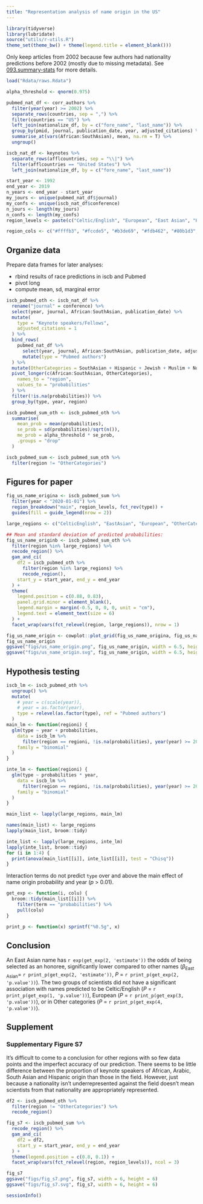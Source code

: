 ```yaml
---
title: "Representation analysis of name origin in the US"
---
```


```r
library(tidyverse)
library(lubridate)
source("utils/r-utils.R")
theme_set(theme_bw() + theme(legend.title = element_blank()))
```

Only keep articles from 2002 because few authors had nationality predictions before 2002 (mostly due to missing metadata).
See [093.summary-stats](docs/093.summary-stats.html) for more details.

```r
load("Rdata/raws.Rdata")

alpha_threshold <- qnorm(0.975)

pubmed_nat_df <- corr_authors %>%
  filter(year(year) >= 2002) %>%
  separate_rows(countries, sep = ",") %>%
  filter(countries == "US") %>%
  left_join(nationalize_df, by = c("fore_name", "last_name")) %>%
  group_by(pmid, journal, publication_date, year, adjusted_citations) %>%
  summarise_at(vars(African:SouthAsian), mean, na.rm = T) %>%
  ungroup()

iscb_nat_df <- keynotes %>%
  separate_rows(afflcountries, sep = "\\|") %>%
  filter(afflcountries == "United States") %>%
  left_join(nationalize_df, by = c("fore_name", "last_name"))

start_year <- 1992
end_year <- 2019
n_years <- end_year - start_year
my_jours <- unique(pubmed_nat_df$journal)
my_confs <- unique(iscb_nat_df$conference)
n_jours <- length(my_jours)
n_confs <- length(my_confs)
region_levels <- paste(c("Celtic/English", "European", "East Asian", "Hispanic", "South Asian", "Arabic", "Hebrew", "African", "Nordic", "Greek"), "names")

region_cols <- c("#ffffb3", "#fccde5", "#b3de69", "#fdb462", "#80b1d3", "#8dd3c7", "#bebada", "#fb8072", "#bc80bd", "#ccebc5")
```

## Organize data

Prepare data frames for later analyses:

- rbind results of race predictions in iscb and Pubmed
- pivot long
- compute mean, sd, marginal error

```r
iscb_pubmed_oth <- iscb_nat_df %>%
  rename("journal" = conference) %>%
  select(year, journal, African:SouthAsian, publication_date) %>%
  mutate(
    type = "Keynote speakers/Fellows",
    adjusted_citations = 1
  ) %>%
  bind_rows(
    pubmed_nat_df %>%
      select(year, journal, African:SouthAsian, publication_date, adjusted_citations) %>%
      mutate(type = "Pubmed authors")
  ) %>%
  mutate(OtherCategories = SouthAsian + Hispanic + Jewish + Muslim + Nordic + Greek + African) %>%
  pivot_longer(c(African:SouthAsian, OtherCategories),
    names_to = "region",
    values_to = "probabilities"
  ) %>%
  filter(!is.na(probabilities)) %>%
  group_by(type, year, region)

iscb_pubmed_sum_oth <- iscb_pubmed_oth %>%
  summarise(
    mean_prob = mean(probabilities),
    se_prob = sd(probabilities)/sqrt(n()),
    me_prob = alpha_threshold * se_prob,
    .groups = "drop"
  )

iscb_pubmed_sum <- iscb_pubmed_sum_oth %>%
  filter(region != "OtherCategories")
```

## Figures for paper

```r
fig_us_name_origina <- iscb_pubmed_sum %>%
  filter(year < "2020-01-01") %>%
  region_breakdown("main", region_levels, fct_rev(type)) +
  guides(fill = guide_legend(nrow = 2))

large_regions <- c("CelticEnglish", "EastAsian", "European", "OtherCategories")

## Mean and standard deviation of predicted probabilities:
fig_us_name_originb <- iscb_pubmed_sum_oth %>%
  filter(region %in% large_regions) %>%
  recode_region() %>%
  gam_and_ci(
    df2 = iscb_pubmed_oth %>%
      filter(region %in% large_regions) %>%
      recode_region(),
    start_y = start_year, end_y = end_year
  ) +
  theme(
    legend.position = c(0.88, 0.83),
    panel.grid.minor = element_blank(),
    legend.margin = margin(-0.5, 0, 0, 0, unit = "cm"),
    legend.text = element_text(size = 6)
  ) +
  facet_wrap(vars(fct_relevel(region, large_regions)), nrow = 1)

fig_us_name_origin <- cowplot::plot_grid(fig_us_name_origina, fig_us_name_originb, labels = "AUTO", ncol = 1, rel_heights = c(1.3, 1))
fig_us_name_origin
ggsave("figs/us_name_origin.png", fig_us_name_origin, width = 6.5, height = 5.5, dpi = 600)
ggsave("figs/us_name_origin.svg", fig_us_name_origin, width = 6.5, height = 5.5)
```

## Hypothesis testing

```r
iscb_lm <- iscb_pubmed_oth %>%
  ungroup() %>%
  mutate(
    # year = c(scale(year)),
    # year = as.factor(year),
    type = relevel(as.factor(type), ref = "Pubmed authors")
  )
main_lm <- function(regioni) {
  glm(type ~ year + probabilities,
    data = iscb_lm %>%
      filter(region == regioni, !is.na(probabilities), year(year) >= 2002),
    family = "binomial"
  )
}

inte_lm <- function(regioni) {
  glm(type ~ probabilities * year,
    data = iscb_lm %>%
      filter(region == regioni, !is.na(probabilities), year(year) >= 2002),
    family = "binomial"
  )
}

main_list <- lapply(large_regions, main_lm)

names(main_list) <- large_regions
lapply(main_list, broom::tidy)

inte_list <- lapply(large_regions, inte_lm)
lapply(inte_list, broom::tidy)
for (i in 1:4) {
  print(anova(main_list[[i]], inte_list[[i]], test = "Chisq"))
}
```
Interaction terms do not predict `type` over and above the main effect of name origin probability and year (_p_ > 0.01).

```r
get_exp <- function(i, colu) {
  broom::tidy(main_list[[i]]) %>%
    filter(term == "probabilities") %>%
    pull(colu)
}

print_p <- function(x) sprintf("%0.5g", x)
```

## Conclusion

An East Asian name has `r exp(get_exp(2, 'estimate'))` the odds of being selected as an honoree, significantly lower compared to other names ($\beta_\textrm{East Asian} =$ `r print_p(get_exp(2, 'estimate'))`, _P_ = `r print_p(get_exp(2, 'p.value'))`).
The two groups of scientists did not have a significant association with names predicted to be Celtic/English (_P_ = `r print_p(get_exp(1, 'p.value'))`), European (_P_ = `r print_p(get_exp(3, 'p.value'))`), or in Other categories (_P_ = `r print_p(get_exp(4, 'p.value'))`).

## Supplement

### Supplementary Figure S7 {#sup_fig_s7}
It's difficult to come to a conclusion for other regions with so few data points and the imperfect accuracy of our prediction.
There seems to be little difference between the proportion of keynote speakers of African, Arabic, South Asian and Hispanic origin than those in the field.
However, just because a nationality isn't underrepresented against the field doesn't mean scientists from that nationality are appropriately represented.

```r
df2 <- iscb_pubmed_oth %>%
  filter(region != "OtherCategories") %>%
  recode_region()

fig_s7 <- iscb_pubmed_sum %>%
  recode_region() %>%
  gam_and_ci(
    df2 = df2,
    start_y = start_year, end_y = end_year
  ) +
  theme(legend.position = c(0.8, 0.1)) +
  facet_wrap(vars(fct_relevel(region, region_levels)), ncol = 3)

fig_s7
ggsave("figs/fig_s7.png", fig_s7, width = 6, height = 6)
ggsave("figs/fig_s7.svg", fig_s7, width = 6, height = 6)
```


```r
sessionInfo()
```
